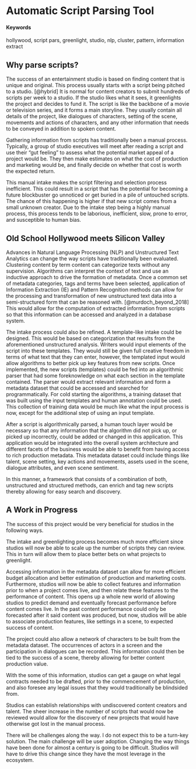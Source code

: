 # Automatic Script Parsing Tool

#### Keywords {-}
hollywood, script pars, greenlight, studio, nlp, cluster, pattern, information extract

## Why parse scripts?

The success of an entertainment studio is based on finding content that is unique and original. This process usually starts with a script being pitched to a studio. [@hybrid]
It is normal for content creators to submit hundreds of scripts per week to a studio. If the studio likes what it sees, it greenlights the project and decides to fund it. The script is like the backbone of a movie or television series, and it forms a main storyline. They usually contain all details of the project, like dialogues of characters, setting of the scene, movements and actions of characters, and any other information that needs to be conveyed in addition to spoken content. 

Gathering information from scripts has traditionally been a manual process. Typically, a group of studio executives will meet after reading a script and use their "gut feeling" to assess what the potential market appeal of a project would be. They then make estimates on what the cost of production and marketing would be, and finally decide on whether that cost is worth the expected return. 

This manual intake makes the script filtering and selection process inefficient. This could result in a script that has the potential for becoming a future blockbuster go unnoticed or get buried in a pile of untouched scripts. The chance of this happening is higher if that new script comes from a small unknown creator. Due to the intake step being a highly manual process, this process tends to be laborious, inefficient, slow, prone to error, and susceptible to human bias.

## Old School Hollywood meets Silicon Valley

Advances in Natural Language Processing (NLP) and Unstructured Text Analytics can change the way scripts have traditionally been evaluated. Clustering content by term content can categorize texts without any supervision. Algorithms can interpret the context of text and use an inductive approach to drive the formation of metadata. Once a common set of metadata categories, tags and terms have been selected, application of Information Extraction (IE) and Pattern Recognition methods can allow for the processing and transformation of new unstructured text data into a semi-structured
form that can be reasoned with. [@murdoch_beyond_2018] This would allow for the computation of extracted information from scripts so that this information can be accessed and analyzed in a database system.

The intake process could also be refined. A template-like intake could be designed. This would be based on categorization that results from the aforementioned unstructured analysis. Writers would input elements of the script into these templates. They would still be given full creative freedom in terms of what text that they can enter, however, the templated input would allow algorithms to better pick up key features from new scripts. Once implemented, the new scripts (templates) could be fed into an algorithmic parser that had some foreknowledge on what each section in the template contained. The parser would extract relevant information and form a metadata dataset that could be accessed and searched for programmatically. For cold starting the algorithms, a training dataset that was built using the input templates and human annotation could be used. This collection of training data would be much like what the input process is now, except for the additional step of using an input template. 

After a script is algorithmically parsed, a human touch layer would be necessary so that any information that the algorithm did not pick up, or picked up incorrectly, could be added or changed in this application. This application would be integrated into the overall system architecture and different facets of the business would be able to benefit from having access to rich production metadata. This metadata dataset could include things like talent, scene setting, key actions and movements, assets used in the scene, dialogue attributes, and even scene sentiment.

In this manner, a framework that consists of a combination of both, unstructured and structured methods, can enrich and tag new scripts thereby allowing for easy search and discovery.

## A Work in Progress

The success of this project would be very beneficial for studios in the following ways. 

The intake and greenlighting process becomes much more efficient since studios will now be able to scale up the number of scripts they can review. This in turn will allow them to place better bets on what projects to greenlight. 

Accessing information in the metadata dataset can allow for more efficient budget allocation and better estimation of production and marketing costs. Furthermore, studios will now be able to collect features and information prior to when a project comes live, and then relate these features to the performance of content. This opens up a whole new world of allowing studios to predict demand and eventually forecast performance before content comes live. In the past content performance could only be forecasted after it said content was produced, but now, studios will be able to associate production features, like settings in a scene, to expected success of content. 

The project could also allow a network of characters to be built from the metadata dataset. The occurrences of actors in a screen and the participation in dialogues can be recorded. This information could then be tied to the success of a scene, thereby allowing for better content production value. 

With the some of this information, studios can get a gauge on what legal contracts needed to be drafted, prior to the commencement of production, and also foresee any legal issues that they would traditionally be blindsided from.

Studios can establish relationships with undiscovered content creators and talent. The sheer increase in the number of scripts that would now be reviewed would allow for the discovery of new projects that would have otherwise got lost in the manual process.
 
There will be challenges along the way. I do not expect this to be a turn-key solution. The main challenge will be user adoption. Changing the way things have been done for almost a century is going to be difficult. Studios will have to drive this change since they have the most leverage in the ecosystem.